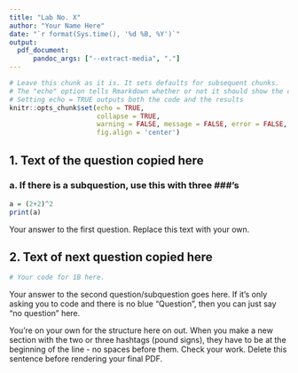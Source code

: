 ```yaml
---
title: "Lab No. X"
author: "Your Name Here"
date: "`r format(Sys.time(), '%d %B, %Y')`"
output: 
  pdf_document:
      pandoc_args: ["--extract-media", "."]
---
```



```r
# Leave this chunk as it is. It sets defaults for subsequent chunks.
# The "echo" option tells Rmarkdown whether or not it should show the code in the chunk.
# Setting echo = TRUE outputs both the code and the results
knitr::opts_chunk$set(echo = TRUE,
                      collapse = TRUE,
                      warning = FALSE, message = FALSE, error = FALSE,
                      fig.align = 'center')
```





## 1. Text of the question copied here

### a. If there is a subquestion, use this with three ###'s 


```r
a = (2+2)^2
print(a)
```

Your answer to the first question. Replace this text with your own. 


## 2. Text of next question copied here

```r
# Your code for 1B here.
```

Your answer to the second question/subquestion goes here. If it's only asking you to code and there is no blue "Question", then you can just say "no question" here.



You're on your own for the structure here on out. When you make a new section with the two or three hashtags (pound signs), they have to be at the beginning of the line - no spaces before them. Check your work. Delete this sentence before rendering your final PDF.

